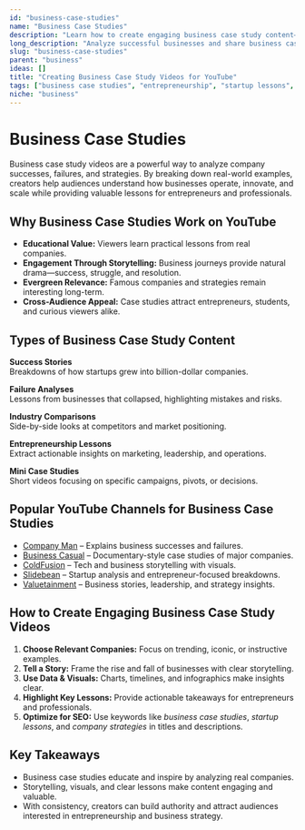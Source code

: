 ```yaml
---
id: "business-case-studies"
name: "Business Case Studies"
description: "Learn how to create engaging business case study content—covering success stories, failures, strategies, and entrepreneurship lessons."
long_description: "Analyze successful businesses and share business case studies"
slug: "business-case-studies"
parent: "business"
ideas: []
title: "Creating Business Case Study Videos for YouTube"
tags: ["business case studies", "entrepreneurship", "startup lessons", "business analysis", "company strategies", "business storytelling"]
niche: "business"
---
```


# Business Case Studies

Business case study videos are a powerful way to analyze company successes, failures, and strategies. By breaking down real-world examples, creators help audiences understand how businesses operate, innovate, and scale while providing valuable lessons for entrepreneurs and professionals.

## Why Business Case Studies Work on YouTube

- **Educational Value:** Viewers learn practical lessons from real companies.  
- **Engagement Through Storytelling:** Business journeys provide natural drama—success, struggle, and resolution.  
- **Evergreen Relevance:** Famous companies and strategies remain interesting long-term.  
- **Cross-Audience Appeal:** Case studies attract entrepreneurs, students, and curious viewers alike.  

## Types of Business Case Study Content

**Success Stories**  
Breakdowns of how startups grew into billion-dollar companies.  

**Failure Analyses**  
Lessons from businesses that collapsed, highlighting mistakes and risks.  

**Industry Comparisons**  
Side-by-side looks at competitors and market positioning.  

**Entrepreneurship Lessons**  
Extract actionable insights on marketing, leadership, and operations.  

**Mini Case Studies**  
Short videos focusing on specific campaigns, pivots, or decisions.  

## Popular YouTube Channels for Business Case Studies

- [Company Man](https://www.youtube.com/@CompanyMan) – Explains business successes and failures.  
- [Business Casual](https://www.youtube.com/@BusinessCasual) – Documentary-style case studies of major companies.  
- [ColdFusion](https://www.youtube.com/@ColdFusion) – Tech and business storytelling with visuals.  
- [Slidebean](https://www.youtube.com/@Slidebean) – Startup analysis and entrepreneur-focused breakdowns.  
- [Valuetainment](https://www.youtube.com/@valuetainment) – Business stories, leadership, and strategy insights.  

## How to Create Engaging Business Case Study Videos

1. **Choose Relevant Companies:** Focus on trending, iconic, or instructive examples.  
2. **Tell a Story:** Frame the rise and fall of businesses with clear storytelling.  
3. **Use Data & Visuals:** Charts, timelines, and infographics make insights clear.  
4. **Highlight Key Lessons:** Provide actionable takeaways for entrepreneurs and professionals.  
5. **Optimize for SEO:** Use keywords like *business case studies*, *startup lessons*, and *company strategies* in titles and descriptions.  

## Key Takeaways

- Business case studies educate and inspire by analyzing real companies.  
- Storytelling, visuals, and clear lessons make content engaging and valuable.  
- With consistency, creators can build authority and attract audiences interested in entrepreneurship and business strategy.  
